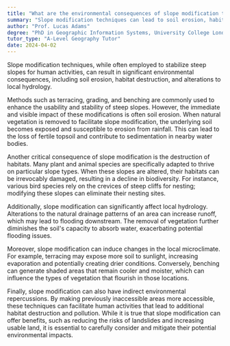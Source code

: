 ```yaml
---
title: "What are the environmental consequences of slope modification techniques?"
summary: "Slope modification techniques can lead to soil erosion, habitat destruction, and changes in local hydrology."
author: "Prof. Lucas Adams"
degree: "PhD in Geographic Information Systems, University College London"
tutor_type: "A-Level Geography Tutor"
date: 2024-04-02
---
```


Slope modification techniques, while often employed to stabilize steep slopes for human activities, can result in significant environmental consequences, including soil erosion, habitat destruction, and alterations to local hydrology.

Methods such as terracing, grading, and benching are commonly used to enhance the usability and stability of steep slopes. However, the immediate and visible impact of these modifications is often soil erosion. When natural vegetation is removed to facilitate slope modification, the underlying soil becomes exposed and susceptible to erosion from rainfall. This can lead to the loss of fertile topsoil and contribute to sedimentation in nearby water bodies.

Another critical consequence of slope modification is the destruction of habitats. Many plant and animal species are specifically adapted to thrive on particular slope types. When these slopes are altered, their habitats can be irrevocably damaged, resulting in a decline in biodiversity. For instance, various bird species rely on the crevices of steep cliffs for nesting; modifying these slopes can eliminate their nesting sites.

Additionally, slope modification can significantly affect local hydrology. Alterations to the natural drainage patterns of an area can increase runoff, which may lead to flooding downstream. The removal of vegetation further diminishes the soil's capacity to absorb water, exacerbating potential flooding issues.

Moreover, slope modification can induce changes in the local microclimate. For example, terracing may expose more soil to sunlight, increasing evaporation and potentially creating drier conditions. Conversely, benching can generate shaded areas that remain cooler and moister, which can influence the types of vegetation that flourish in those locations.

Finally, slope modification can also have indirect environmental repercussions. By making previously inaccessible areas more accessible, these techniques can facilitate human activities that lead to additional habitat destruction and pollution. While it is true that slope modification can offer benefits, such as reducing the risks of landslides and increasing usable land, it is essential to carefully consider and mitigate their potential environmental impacts.
    